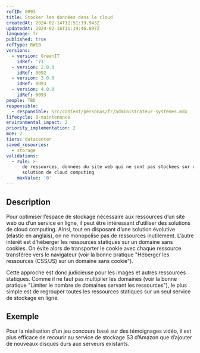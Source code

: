 ```yaml
---
refID: 0093
title: Stocker les données dans le cloud
createdAt: 2024-02-14T12:51:19.943Z
updatedAt: 2024-02-16T11:19:46.897Z
language: fr
published: true
refType: RWEB
versions:
  - version: GreenIT
    idRef: '71'
  - version: 2.0.0
    idRef: 0092
  - version: 3.0.0
    idRef: 0093
  - version: 4.0.0
    idRef: 0093
people: TBD
responsible:
  - responsible: src/content/personas/fr/administrateur-systemes.mdx
lifecycle: 8-maintenance
environmental_impact: 2
priority_implementation: 2
moe: 2
tiers: datacenter
saved_resources:
  - storage
validations:
  - rule: >-
      de ressources, données du site web qui ne sont pas stockées sur une
      solution de cloud computing
    maxValue: '0'
---
```


## Description

Pour optimiser l’espace de stockage nécessaire aux ressources d’un site web ou d’un service en ligne, il peut être intéressant d’utiliser des solutions de cloud computing. Ainsi, tout en disposant d’une solution évolutive (elastic en anglais), on ne monopolise pas de ressources inutilement. L’autre intérêt est d’héberger les ressources statiques sur un domaine sans cookies. On évite alors de transporter le cookie avec chaque ressource transférée vers le navigateur (voir la bonne pratique "Héberger les ressources (CSS/JS) sur un domaine sans cookie").

Cette approche est donc judicieuse pour les images et autres ressources statiques. Comme il ne faut pas multiplier les domaines (voir la bonne pratique "Limiter le nombre de domaines servant les ressources"), le plus simple est de regrouper toutes les ressources statiques sur un seul service de stockage en ligne.

## Exemple

Pour la réalisation d’un jeu concours basé sur des témoignages vidéo, il est plus efficace de recourir au service de stockage S3 d’Amazon que d’ajouter de nouveaux disques durs aux serveurs existants.
